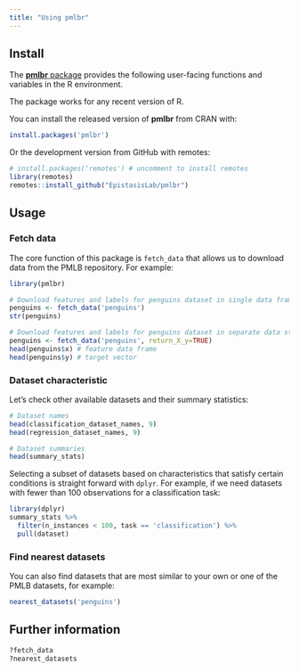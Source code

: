 ```yaml
---
title: "Using pmlbr"
---
```


## Install

The [**pmlbr** package](https://github.com/EpistasisLab/pmlb) provides the following user-facing functions and variables in the R environment.

The package works for any recent version of R.

You can install the released version of **pmlbr** from CRAN with:
```r
install.packages('pmlbr')
```

Or the development version from GitHub with remotes:

```r
# install.packages('remotes') # uncomment to install remotes
library(remotes)
remotes::install_github("EpistasisLab/pmlbr")
```

## Usage

### Fetch data
The core function of this package is `fetch_data` that allows us to download data from the PMLB repository.
For example:
``` r
library(pmlbr)

# Download features and labels for penguins dataset in single data frame
penguins <- fetch_data('penguins')
str(penguins)

# Download features and labels for penguins dataset in separate data structures
penguins <- fetch_data('penguins', return_X_y=TRUE)
head(penguins$x) # feature data frame
head(penguins$y) # target vector
```

### Dataset characteristic

Let's check other available datasets and their summary statistics:

``` r
# Dataset names
head(classification_dataset_names, 9)
head(regression_dataset_names, 9)

# Dataset summaries
head(summary_stats)
```

Selecting a subset of datasets based on characteristics that satisfy certain conditions is straight forward with `dplyr`.
For example, if we need datasets with fewer than 100 observations for a classification task: 
```r
library(dplyr)
summary_stats %>% 
  filter(n_instances < 100, task == 'classification') %>% 
  pull(dataset)
```

### Find nearest datasets

You can also find datasets that are most similar to your own or one of the PMLB datasets, for example:

```r
nearest_datasets('penguins')
```

## Further information
``` r
?fetch_data
?nearest_datasets
```
